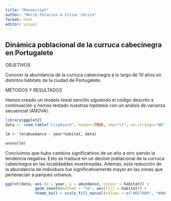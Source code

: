 ```yaml
---
title: "Manuscript"
author: "Mercè Palacios & Itziar Jericó"
format: html
editor: visual
---
```


## Dinámica poblacional de la curruca cabecinegra en Portugalete

OBJETIVOS

Conocer la abundancia de la curruca cabecinegra a lo largo de 10 años en distintos hábitats de la ciudad de Portugalete.

MÉTODOS Y RESULTADOS

Hemos creado un modelo lineal sencillo siguiendo el código descrito a continuación y hemos testado nuestras hipótesis con un análsis de varianza secuencial (ANOVA).

```r

library(ggplot2)
data <- read.table("clipboard", header=TRUE, sep="\t", na.strings="NA", dec=",", strip.white=TRUE)

lm <- lm(abundance ~ year*habitat, data)

anova(lm)
```

Concluimos que hubo cambios significativos de un año a otro siendo la tendencia negativa. Esto se traduce en un declive poblacional de la curruca cabecinegra en las localidaddes muestreadas. Además, esta reducción de la abundancia de individuos fue significativamente mayor en las zonas que pertenecían a parques urbanos.

```r

ggplot(data, aes (x = year, y = abundance, colour = habitat)) +
             geom_smooth(method = "lm", aes(fill = habitat)) +               
             theme_bw() + scale_fill_manual(values = c("#EE7600", "#00868B")) + scale_colour_manual(values = c("#EE7600", "#00868B"))         
   
```

